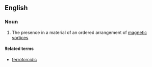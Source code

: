 ==English==

===Noun===
{{en-noun|-}}

# {{context|physics|lang=en}} The presence in a material of an ordered arrangement of [[magnetic]] [[vortex|vortices]]

====Related terms====
* [[ferrotoroidic]]